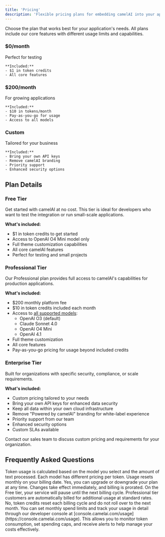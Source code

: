 ```yaml
---
title: 'Pricing'
description: 'Flexible pricing plans for embedding camelAI into your applications'
---
```


Choose the plan that works best for your application's needs. All plans include our core features with different usage limits and capabilities.

<CardGroup cols={3}>
  <Card title="Free" icon="circle-dollar">
    <h3 className="text-2xl font-bold mb-2">$0<span className="text-sm font-normal">/month</span></h3>
    <p className="text-gray-600 mb-4">Perfect for testing</p>
    
    **Included:**
    - $1 in token credits
    - All core features
  </Card>
  
  <Card title="Professional" icon="rocket">
    <h3 className="text-2xl font-bold mb-2">$200<span className="text-sm font-normal">/month</span></h3>
    <p className="text-gray-600 mb-4">For growing applications</p>
    
    **Included:**
    - $10 in tokens/month
    - Pay-as-you-go for usage
    - Access to all models
  </Card>
  
  <Card title="Enterprise" icon="building">
    <h3 className="text-2xl font-bold mb-2">Custom</h3>
    <p className="text-gray-600 mb-4">Tailored for your business</p>
    
    **Included:**
    - Bring your own API keys
    - Remove camelAI branding
    - Priority support
    - Enhanced security options
  </Card>
</CardGroup>

## Plan Details

### Free Tier
Get started with camelAI at no cost. This tier is ideal for developers who want to test the integration or run small-scale applications.

**What's included:**
- $1 in token credits to get started
- Access to OpenAI O4 Mini model only
- Full theme customization capabilities
- All core camelAI features
- Perfect for testing and small projects

### Professional Tier
Our Professional plan provides full access to camelAI's capabilities for production applications.

**What's included:**
- $200 monthly platform fee
- $10 in token credits included each month
- Access to [all supported models](/dev_api/model-selection-guide):
  - OpenAI O3 (default)
  - Claude Sonnet 4.0
  - OpenAI O4 Mini
  - OpenAI 4.1
- Full theme customization
- All core features
- Pay-as-you-go pricing for usage beyond included credits

### Enterprise Tier
Built for organizations with specific security, compliance, or scale requirements.

**What's included:**
- Custom pricing tailored to your needs
- Bring your own API keys for enhanced data security
- Keep all data within your own cloud infrastructure
- Remove "Powered by camelAI" branding for white-label experience
- Priority support from our team
- Enhanced security options
- Custom SLAs available

<Card title="Ready for Enterprise?" icon="phone" href="https://cal.com/ipr-camelai/book-a-demo">
  Contact our sales team to discuss custom pricing and requirements for your organization.
</Card>

## Frequently Asked Questions

<AccordionGroup>
  <Accordion title="How is token usage calculated?">
    Token usage is calculated based on the model you select and the amount of text processed. Each model has different pricing per token. Usage resets monthly on your billing date.
  </Accordion>
  
  <Accordion title="Can I change plans anytime?">
    Yes, you can upgrade or downgrade your plan at any time. Changes take effect immediately, and billing is prorated.
  </Accordion>
  
  <Accordion title="What happens if I exceed my token credits?">
    On the Free tier, your service will pause until the next billing cycle. Professional tier customers are automatically billed for additional usage at standard rates.
  </Accordion>
  
  <Accordion title="Do unused credits roll over?">
    No, token credits reset each billing cycle and do not roll over to the next month.
  </Accordion>
  
  <Accordion title="How can I control and monitor my spending?">
    You can set monthly spend limits and track your usage in detail through our developer console at [console.camelai.com/usage](https://console.camelai.com/usage). This allows you to monitor token consumption, set spending caps, and receive alerts to help manage your costs effectively.
  </Accordion>
</AccordionGroup> 